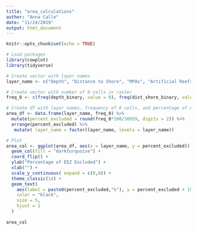 ```yaml
---
title: "area_calculations"
author: "Anna Calle"
date: "11/24/2019"
output: html_document
---
```


```r
knitr::opts_chunk$set(echo = TRUE)
```

```r
# Load packages
library(cowplot)
library(tidyverse)
```


```r
# Create vector with layer names
layer_name <- c("Depth", "Distance to Shore", "MPAs", "Artificial Reefs", "Reefs", "Wetlands", "No-take zones")

# Create vector with number of 0 cells in raster
freq_0 <- c(freq(depth_binary, value = 0), freq(dist_shore_binary, value = 0), freq(mpas_binary, value = 0), freq(reefs_artificial_binary, value = 0), freq(reefs_binary, value = 0), freq(wetlands_binary, value = 0), freq(no_take_binary, value = 0))

# Create df with layer names, frequency of 0 cells, and percentage of excluded area
area_df <- data.frame(layer_name, freq_0) %>% 
  mutate(percent_excluded = round(freq_0*100/30959, digits = 2)) %>% 
  arrange(percent_excluded) %>% 
   mutate( layer_name = factor(layer_name, levels = layer_name))

# Plot
area_col <- ggplot(area_df, aes(x = layer_name, y = percent_excluded)) +
  geom_col(fill = "darkturquoise") +
  coord_flip() +
  ylab("Percentage of EEZ Excluded") +
  xlab("") +
  scale_y_continuous( expand = c(0,0)) +
  theme_classic(14) +
  geom_text(
    aes(label = paste0(percent_excluded,"%"), y = percent_excluded + 15), 
    color = "black", 
    size = 5,
    hjust = 1
  ) 
 
area_col

```

